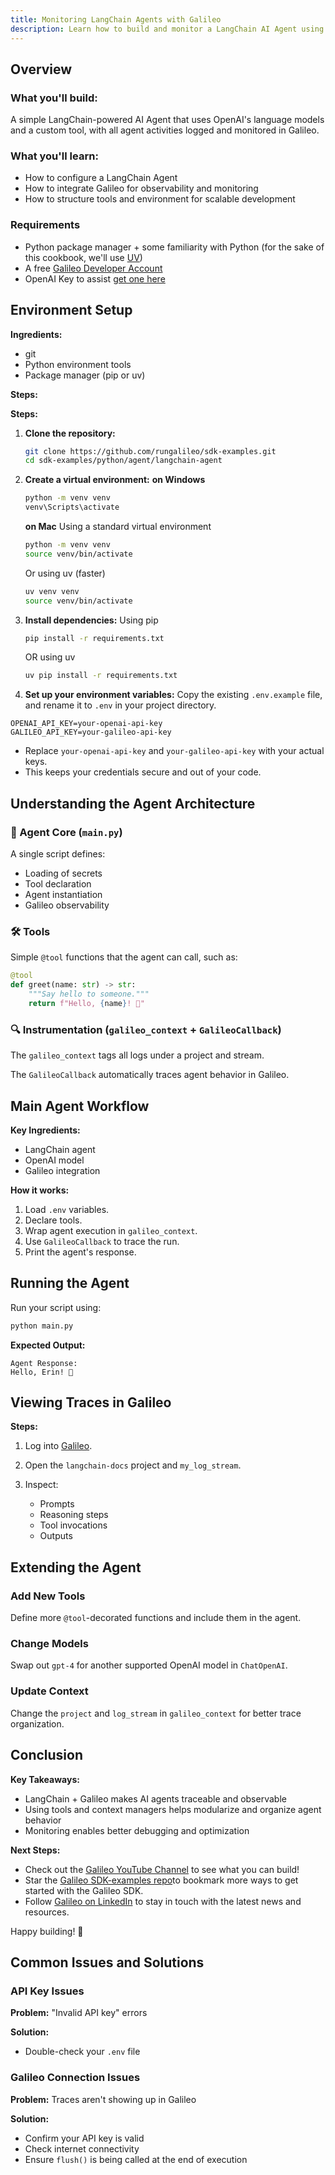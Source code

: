 ```yaml
---
title: Monitoring LangChain Agents with Galileo
description: Learn how to build and monitor a LangChain AI Agent using Galileo for tracing and observability.
---
```


## Overview

### **What you'll build:**

A simple LangChain-powered AI Agent that uses OpenAI's language models and a custom tool, with all agent activities logged and monitored in Galileo.

### **What you'll learn:**

- How to configure a LangChain Agent
- How to integrate Galileo for observability and monitoring
- How to structure tools and environment for scalable development

### Requirements

- Python package manager + some familiarity with Python (for the sake of this cookbook, we'll use [UV](https://docs.astral.sh/uv/))
- A free [Galileo Developer Account](https://app.galileo.ai)
- OpenAI Key to assist [get one here](https://platform.openai.com/api-keys)

## Environment Setup

**Ingredients:**

- git
- Python environment tools
- Package manager (pip or uv)

**Steps:**

**Steps:**

1. **Clone the repository:**

   ```bash
   git clone https://github.com/rungalileo/sdk-examples.git
   cd sdk-examples/python/agent/langchain-agent
   ```

2. **Create a virtual environment:**
   **on Windows**

   ```bash
   python -m venv venv
   venv\Scripts\activate
   ```

   **on Mac**
   Using a standard virtual environment

   ```bash
   python -m venv venv
   source venv/bin/activate
   ```

   Or using uv (faster)

   ```bash
   uv venv venv
   source venv/bin/activate
   ```

2. **Install dependencies:**
  Using pip

   ```bash
   pip install -r requirements.txt
   ```

   OR using uv

   ```bash
   uv pip install -r requirements.txt
   ```

3. **Set up your environment variables:**
Copy the existing `.env.example` file, and rename it to `.env` in your project directory. 

```
OPENAI_API_KEY=your-openai-api-key
GALILEO_API_KEY=your-galileo-api-key
```

- Replace `your-openai-api-key` and `your-galileo-api-key` with your actual keys.
- This keeps your credentials secure and out of your code.
## Understanding the Agent Architecture

### 🧠 Agent Core (`main.py`)

A single script defines:

- Loading of secrets
- Tool declaration
- Agent instantiation
- Galileo observability

### 🛠️ Tools

Simple `@tool` functions that the agent can call, such as:

```python
@tool
def greet(name: str) -> str:
    """Say hello to someone."""
    return f"Hello, {name}! 👋"
```

### 🔍 Instrumentation (`galileo_context` + `GalileoCallback`)

The `galileo_context` tags all logs under a project and stream.

The `GalileoCallback` automatically traces agent behavior in Galileo.

## Main Agent Workflow

**Key Ingredients:**

- LangChain agent
- OpenAI model
- Galileo integration

**How it works:**

1. Load `.env` variables.
2. Declare tools.
3. Wrap agent execution in `galileo_context`.
4. Use `GalileoCallback` to trace the run.
5. Print the agent's response.

## Running the Agent

Run your script using:

```bash
python main.py
```

**Expected Output:**

```
Agent Response:
Hello, Erin! 👋
```

## Viewing Traces in Galileo

**Steps:**

1. Log into [Galileo](https://app.galileo.ai).
2. Open the `langchain-docs` project and `my_log_stream`.
3. Inspect:

   - Prompts
   - Reasoning steps
   - Tool invocations
   - Outputs

## Extending the Agent

### Add New Tools

Define more `@tool`-decorated functions and include them in the agent.

### Change Models

Swap out `gpt-4` for another supported OpenAI model in `ChatOpenAI`.

### Update Context

Change the `project` and `log_stream` in `galileo_context` for better trace organization.

## Conclusion

**Key Takeaways:**

- LangChain + Galileo makes AI agents traceable and observable
- Using tools and context managers helps modularize and organize agent behavior
- Monitoring enables better debugging and optimization

**Next Steps:**
- Check out the [Galileo YouTube Channel](https://www.youtube.com/@rungalileo) to see what you can build!
- Star the [Galileo SDK-examples repo](https://github.com/rungalileo/sdk-examples)to bookmark more ways to get started with the Galileo SDK.
- Follow [Galileo on LinkedIn](https://www.linkedin.com/company/galileo-ai/) to stay in touch with the latest news and resources.

Happy building! 🚀

## Common Issues and Solutions

### API Key Issues

**Problem:** "Invalid API key" errors

**Solution:**
- Double-check your `.env` file

### Galileo Connection Issues

**Problem:** Traces aren't showing up in Galileo

**Solution:**
- Confirm your API key is valid
- Check internet connectivity
- Ensure `flush()` is being called at the end of execution

